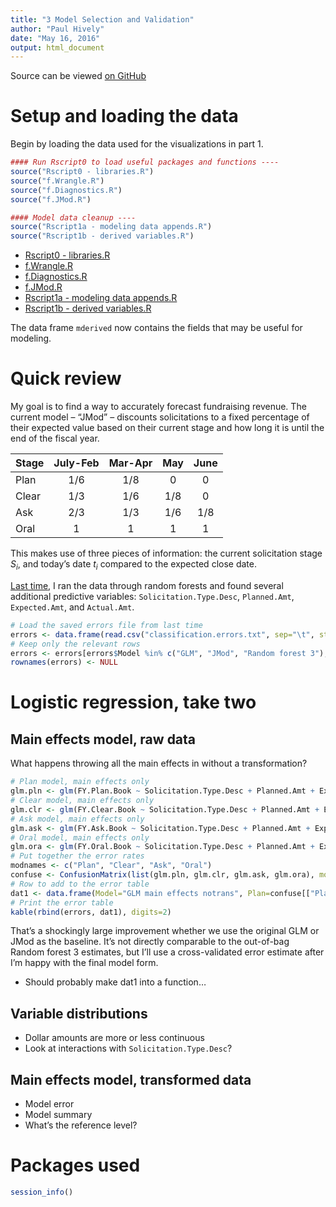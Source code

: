 ```yaml
---
title: "3 Model Selection and Validation"
author: "Paul Hively"
date: "May 16, 2016"
output: html_document
---
```


Source can be viewed [on GitHub](https://github.com/phively/gsb-sols-proj/blob/master/3%20Model%20selection%20and%20validation.Rmd)

# Setup and loading the data

Begin by loading the data used for the visualizations in part 1.

```r
#### Run Rscript0 to load useful packages and functions ----
source("Rscript0 - libraries.R")
source("f.Wrangle.R")
source("f.Diagnostics.R")
source("f.JMod.R")
```
```r
#### Model data cleanup ----
source("Rscript1a - modeling data appends.R")
source("Rscript1b - derived variables.R")
```

* [Rscript0 - libraries.R](https://github.com/phively/gsb-sols-proj/blob/master/Rscript0%20-%20libraries.R)
* [f.Wrangle.R](https://github.com/phively/gsb-sols-proj/blob/master/f.Wrangle.R)
* [f.Diagnostics.R](https://github.com/phively/gsb-sols-proj/blob/master/f.Diagnostics.R)
* [f.JMod.R](https://github.com/phively/gsb-sols-proj/blob/master/f.JMod.R)
* [Rscript1a - modeling data appends.R](https://github.com/phively/gsb-sols-proj/blob/master/Rscript1a%20-%20modeling%20data%20appends.R)
* [Rscript1b - derived variables.R](https://github.com/phively/gsb-sols-proj/blob/master/Rscript1b%20-%20derived%20variables.R)

The data frame `mderived` now contains the fields that may be useful for modeling.

# Quick review

My goal is to find a way to accurately forecast fundraising revenue. The current model -- "JMod" -- discounts solicitations to a fixed percentage of their expected value based on their current stage and how long it is until the end of the fiscal year.

| Stage  | July-Feb| Mar-Apr |   May   |  June   |
|--------|:-------:|:-------:|:-------:|:-------:| 
| Plan   |  1/6    | 1/8     | 0       |   0     |
| Clear  |  1/3    | 1/6     | 1/8     |   0     |
| Ask    |  2/3    | 1/3     | 1/6     |   1/8   |
| Oral   |  1      | 1       | 1       |   1     |

This makes use of three pieces of information: the current solicitation stage $S_{i}$, and today's date $t_{i}$ compared to the expected close date. 

[Last time](http://phively.github.io/gsb-sols-proj/2_Training_and_variable_selection.html), I ran the data through random forests and found several additional predictive variables: `Solicitation.Type.Desc`, `Planned.Amt`, `Expected.Amt`, and `Actual.Amt`.

```r
# Load the saved errors file from last time
errors <- data.frame(read.csv("classification.errors.txt", sep="\t", stringsAsFactors=F))
# Keep only the relevant rows
errors <- errors[errors$Model %in% c("GLM", "JMod", "Random forest 3"),]
rownames(errors) <- NULL
```

# Logistic regression, take two

## Main effects model, raw data

What happens throwing all the main effects in without a transformation?

```r
# Plan model, main effects only
glm.pln <- glm(FY.Plan.Book ~ Solicitation.Type.Desc + Planned.Amt + Expected.Amt + Plan.Future + planning.fiscal.mo, data=mderived, family=binomial())
# Clear model, main effects only
glm.clr <- glm(FY.Clear.Book ~ Solicitation.Type.Desc + Planned.Amt + Expected.Amt + Clear.Future + clear.fiscal.mo, data=mderived, family=binomial())
# Ask model, main effects only
glm.ask <- glm(FY.Ask.Book ~ Solicitation.Type.Desc + Planned.Amt + Expected.Amt + Ask.Amt + Ask.Future + ask.fiscal.mo, data=mderived, family=binomial())
# Oral model, main effects only
glm.ora <- glm(FY.Oral.Book ~ Solicitation.Type.Desc + Planned.Amt + Expected.Amt + Ask.Amt + Oral.Future + oral.fiscal.mo, data=mderived, family=binomial())
# Put together the error rates
modnames <- c("Plan", "Clear", "Ask", "Oral")
confuse <- ConfusionMatrix(list(glm.pln, glm.clr, glm.ask, glm.ora), modnames=modnames, counts=F)
# Row to add to the error table
dat1 <- data.frame(Model="GLM main effects notrans", Plan=confuse[["Plan"]]["FALSE","TRUE"] + confuse[["Plan"]]["TRUE","FALSE"], Clear=confuse[["Clear"]]["FALSE","TRUE"] + confuse[["Clear"]]["TRUE","FALSE"], Ask=confuse[["Ask"]]["FALSE","TRUE"] + confuse[["Ask"]]["TRUE","FALSE"], Oral=tryCatch(confuse[["Oral"]]["FALSE","TRUE"] + confuse[["Oral"]]["TRUE","FALSE"], error=function(.) sum(confuse[["Oral"]]["FALSE","TRUE"])))
# Print the error table
kable(rbind(errors, dat1), digits=2)
```

That's a shockingly large improvement whether we use the original GLM or JMod as the baseline. It's not directly comparable to the out-of-bag Random forest 3 estimates, but I'll use a cross-validated error estimate after I'm happy with the final model form.

* Should probably make dat1 into a function...

## Variable distributions

* Dollar amounts are more or less continuous
* Look at interactions with `Solicitation.Type.Desc`?

## Main effects model, transformed data

* Model error
* Model summary
* What's the reference level?

# Packages used
```r
session_info()
```
